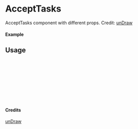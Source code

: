 
<Meta of={AcceptTasks} title="unDraw/AcceptTasks" />

# AcceptTasks

AcceptTasks component with different props.
Credit: [unDraw](https://undraw.co/illustrations)

#### Example

<Canvas of={AcceptTasks.Primary} />

## Usage

```ts
import { AcceptTasks } from "yadl-ui";

const Example = () => {
  return (
      <AcceptTasks />
  );
};

export default Example;
```

#### Credits
[unDraw](https://undraw.co/illustrations)
